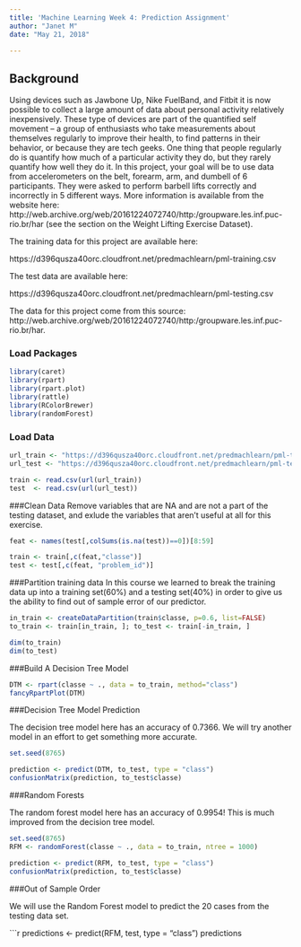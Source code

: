 ---
title: 'Machine Learning Week 4: Prediction Assignment'
author: "Janet M"
date: "May 21, 2018"

---


## Background

Using devices such as Jawbone Up, Nike FuelBand, and Fitbit it is now possible to collect a large amount of data about personal activity relatively inexpensively. These type of devices are part of the quantified self movement – a group of enthusiasts who take measurements about themselves regularly to improve their health, to find patterns in their behavior, or because they are tech geeks. One thing that people regularly do is quantify how much of a particular activity they do, but they rarely quantify how well they do it. In this project, your goal will be to use data from accelerometers on the belt, forearm, arm, and dumbell of 6 participants. They were asked to perform barbell lifts correctly and incorrectly in 5 different ways. More information is available from the website here: http://web.archive.org/web/20161224072740/http:/groupware.les.inf.puc-rio.br/har (see the section on the Weight Lifting Exercise Dataset).

The training data for this project are available here:

https://d396qusza40orc.cloudfront.net/predmachlearn/pml-training.csv

The test data are available here:

https://d396qusza40orc.cloudfront.net/predmachlearn/pml-testing.csv


The data for this project come from this source: http://web.archive.org/web/20161224072740/http:/groupware.les.inf.puc-rio.br/har. 

### Load Packages

```{r packages}
library(caret)
library(rpart)
library(rpart.plot)
library(rattle)
library(RColorBrewer)
library(randomForest)
```

### Load Data

```{r loaddata}
url_train <- "https://d396qusza40orc.cloudfront.net/predmachlearn/pml-training.csv"
url_test <- "https://d396qusza40orc.cloudfront.net/predmachlearn/pml-testing.csv"

train <- read.csv(url(url_train))
test  <- read.csv(url(url_test))
```

###Clean Data
Remove variables that are NA and are not a part of the testing dataset, and exlude the variables that aren't useful at all for this exercise. 

```{r clean}
feat <- names(test[,colSums(is.na(test))==0])[8:59]

train <- train[,c(feat,"classe")]
test <- test[,c(feat, "problem_id")]
```

###Partition training data
In this course we learned to break the training data up into a training set(60%) and a testing set(40%) in order to give us the ability to find out of sample error of our predictor. 

```{r partition}

in_train <- createDataPartition(train$classe, p=0.6, list=FALSE)
to_train <- train[in_train, ]; to_test <- train[-in_train, ]

dim(to_train)
dim(to_test)
```

###Build A Decision Tree Model

```{r DTM}
DTM <- rpart(classe ~ ., data = to_train, method="class")
fancyRpartPlot(DTM)
```

###Decision Tree Model Prediction

The decision tree model here has an accuracy of 0.7366. We will try another model in an effort to get something more accurate.
```{r predict_DTM}
set.seed(8765)

prediction <- predict(DTM, to_test, type = "class")
confusionMatrix(prediction, to_test$classe)
```

###Random Forests

The random forest model here has an accuracy of 0.9954! This is much improved from the decision tree model. 

```{r RFM} 
set.seed(8765)
RFM <- randomForest(classe ~ ., data = to_train, ntree = 1000)

prediction <- predict(RFM, to_test, type = "class")
confusionMatrix(prediction, to_test$classe)
```

###Out of Sample Order

We will use the Random Forest model to predict the 20 cases from the testing data set. 

```{r test_predict}
predictions <- predict(RFM, test, type = "class")
predictions